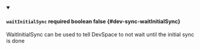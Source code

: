 
<details className="config-field" data-expandable="false" open>
<summary>

#### `waitInitialSync` <span className="config-field-required" data-required="false">required</span> <span className="config-field-type">boolean</span> <span className="config-field-default">false</span> <span className="config-field-enum"></span> {#dev-sync-waitInitialSync}

WaitInitialSync can be used to tell DevSpace to not wait until the initial sync is done

</summary>



</details>
